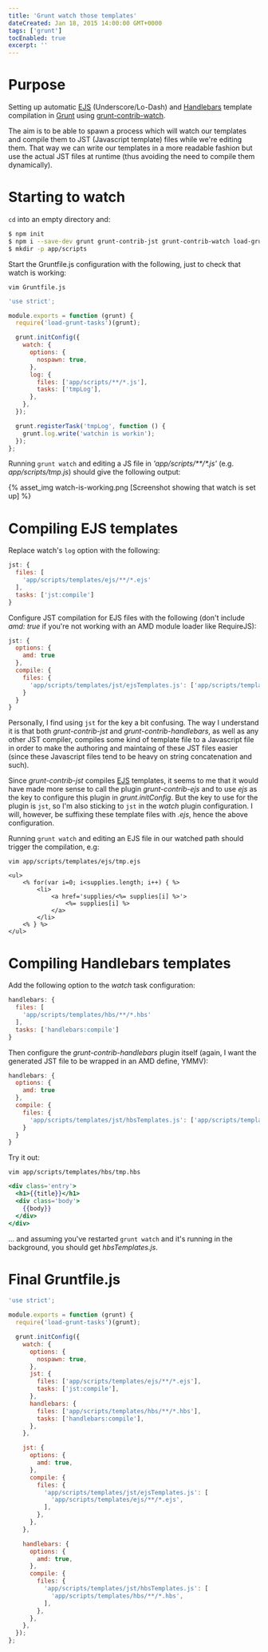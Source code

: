 ```yaml
---
title: 'Grunt watch those templates'
dateCreated: Jan 18, 2015 14:00:00 GMT+0000
tags: ['grunt']
tocEnabled: true
excerpt: ''
---
```


# Purpose

Setting up automatic [EJS](http://www.embeddedjs.com/ 'Embedded JS') (Underscore/Lo-Dash) and [Handlebars](http://handlebarsjs.com/ 'Handlebars') template compilation in [Grunt](http://gruntjs.com/ 'Grunt') using [grunt-contrib-watch](https://github.com/gruntjs/grunt-contrib-watch 'grunt-contrib-watch').

The aim is to be able to spawn a process which will watch our templates and compile them to JST (Javascript template) files while we're editing them. That way we can write our templates in a more readable fashion but use the actual JST files at runtime (thus avoiding the need to compile them dynamically).

# Starting to watch

`cd` into an empty directory and:

```bash
$ npm init
$ npm i --save-dev grunt grunt-contrib-jst grunt-contrib-watch load-grunt-tasks grunt-contrib-handlebars
$ mkdir -p app/scripts
```

Start the Gruntfile.js configuration with the following, just to check that watch is working:

`vim Gruntfile.js`

```javascript
'use strict';

module.exports = function (grunt) {
  require('load-grunt-tasks')(grunt);

  grunt.initConfig({
    watch: {
      options: {
        nospawn: true,
      },
      log: {
        files: ['app/scripts/**/*.js'],
        tasks: ['tmpLog'],
      },
    },
  });

  grunt.registerTask('tmpLog', function () {
    grunt.log.write('watchin is workin');
  });
};
```

Running `grunt watch` and editing a JS file in _'app/scripts/\*\*/\*.js'_ (e.g. _app/scripts/tmp.js_) should give the following output:

{% asset_img watch-is-working.png [Screenshot showing that watch is set up] %}

# Compiling EJS templates

Replace watch's `log` option with the following:

```javascript
jst: {
  files: [
    'app/scripts/templates/ejs/**/*.ejs'
  ],
  tasks: ['jst:compile']
}
```

Configure JST compilation for EJS files with the following (don't include _amd: true_ if you're not working with an AMD module loader like RequireJS):

```javascript
jst: {
  options: {
    amd: true
  },
  compile: {
    files: {
      'app/scripts/templates/jst/ejsTemplates.js': ['app/scripts/templates/ejs/**/*.ejs']
    }
  }
}
```

Personally, I find using `jst` for the key a bit confusing. The way I understand it is that both _grunt-contrib-jst_ and _grunt-contrib-handlebars_, as well as any other JST compiler, compiles some kind of template file to a Javascript file in order to make the authoring and maintaing of these JST files easier (since these Javascript files tend to be heavy on string concatenation and such).

Since _grunt-contrib-jst_ compiles [EJS](http://www.embeddedjs.com/ 'Embedded JS') templates, it seems to me that it would have made more sense to call the plugin _grunt-contrib-ejs_ and to use _ejs_ as the key to configure this plugin in _grunt.initConfig_. But the key to use for the plugin is `jst`, so I'm also sticking to `jst` in the _watch_ plugin configuration. I will, however, be suffixing these template files with _.ejs_, hence the above configuration.

Running `grunt watch` and editing an EJS file in our watched path should trigger the compilation, e.g:

`vim app/scripts/templates/ejs/tmp.ejs`

```ejs
<ul>
    <% for(var i=0; i<supplies.length; i++) { %>
        <li>
            <a href='supplies/<%= supplies[i] %>'>
                <%= supplies[i] %>
            </a>
        </li>
    <% } %>
</ul>
```

# Compiling Handlebars templates

Add the following option to the _watch_ task configuration:

```javascript
handlebars: {
  files: [
    'app/scripts/templates/hbs/**/*.hbs'
  ],
  tasks: ['handlebars:compile']
}
```

Then configure the _grunt-contrib-handlebars_ plugin itself (again, I want the generated JST file to be wrapped in an AMD define, YMMV):

```javascript
handlebars: {
  options: {
    amd: true
  },
  compile: {
    files: {
      'app/scripts/templates/jst/hbsTemplates.js': ['app/scripts/templates/hbs/**/*.hbs']
    }
  }
}
```

Try it out:

`vim app/scripts/templates/hbs/tmp.hbs`

```handlebars
<div class='entry'>
  <h1>{{title}}</h1>
  <div class='body'>
    {{body}}
  </div>
</div>
```

... and assuming you've restarted `grunt watch` and it's running in the background, you should get _hbsTemplates.js_.

# Final Gruntfile.js

```javascript
'use strict';

module.exports = function (grunt) {
  require('load-grunt-tasks')(grunt);

  grunt.initConfig({
    watch: {
      options: {
        nospawn: true,
      },
      jst: {
        files: ['app/scripts/templates/ejs/**/*.ejs'],
        tasks: ['jst:compile'],
      },
      handlebars: {
        files: ['app/scripts/templates/hbs/**/*.hbs'],
        tasks: ['handlebars:compile'],
      },
    },

    jst: {
      options: {
        amd: true,
      },
      compile: {
        files: {
          'app/scripts/templates/jst/ejsTemplates.js': [
            'app/scripts/templates/ejs/**/*.ejs',
          ],
        },
      },
    },

    handlebars: {
      options: {
        amd: true,
      },
      compile: {
        files: {
          'app/scripts/templates/jst/hbsTemplates.js': [
            'app/scripts/templates/hbs/**/*.hbs',
          ],
        },
      },
    },
  });
};
```
